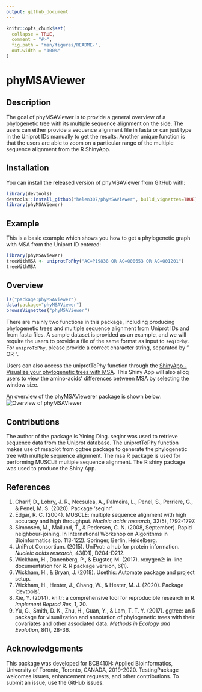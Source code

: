 ```yaml
---
output: github_document
---
```


<!-- README.md is generated from README.Rmd. Please edit that file -->

```r
knitr::opts_chunk$set(
  collapse = TRUE,
  comment = "#>",
  fig.path = "man/figures/README-",
  out.width = "100%"
)
```

# phyMSAViewer 

<!-- badges: start -->
<!-- badges: end -->

## Description
The goal of phyMSAViewer is to provide a general overview of a phylogenetic tree with its multiple sequence alignment on the side. The users can either provide a sequence alignment file in fasta or can just type in the Uniprot IDs manually to get the results. Another unique function is that the users are able to zoom on a particular range of the multiple sequence alignment from the R ShinyApp.

## Installation

You can install the released version of phyMSAViewer from GitHub with:

``` r
library(devtools)
devtools::install_github("helen307/phyMSAViewer", build_vignettes=TRUE)
library(phyMSAViewer)
```

## Example

This is a basic example which shows you how to get a phylogenetic graph with MSA from the Uniprot ID entered:

``` r
library(phyMSAViewer)
treeWithMSA <- uniprotToPhy("AC=P19838 OR AC=Q00653 OR AC=Q01201")
treeWithMSA
```

## Overview

``` r
ls("package:phyMSAViewer")
data(package="phyMSAViewer")
browseVignettes("phyMSAViewer")
```

There are mainly two functions in this package, including producing phylogenetic trees and multiple sequence alignment from Uniprot IDs and from fasta files. A sample dataset is provided as an example, and we will require the users to provide a file of the same format as input to `seqToPhy`. For `uniproToPhy`, please provide a correct character string, separated by " OR ".

Users can also access the uniprotToPhy function through the [ShinyApp - Visualize your phylogenetic trees with MSA](https://helen307.shinyapps.io/phyMSAViewer-ShinyApp/). This Shiny App will also alloq users to view the amino-acids' differences between MSA by selecting the window size.

An overview of the phyMSAViewerer package is shown below:
![Overview of phyMSAViewer](man/figures/overview.png)

## Contributions
The author of the package is Yining Ding. seqinr was used to retrieve sequence data from the Uniprot database. The uniprotToPhy function makes use of msaplot from ggtree package to generate the phylogenetic tree with multiple sequence alignment. The msa R package is used for performing MUSCLE multiple sequence alignment. The R shiny package was used to produce the Shiny App.


## References
1. Charif, D., Lobry, J. R., Necsulea, A., Palmeira, L., Penel, S., Perriere, G., & Penel, M. S. (2020). Package ‘seqinr’.
2. Edgar, R. C. (2004). MUSCLE: multiple sequence alignment with high accuracy and high throughput. _Nucleic acids research_, 32(5), 1792-1797.
3. Simonsen, M., Mailund, T., & Pedersen, C. N. (2008, September). Rapid neighbour-joining. In International Workshop on Algorithms in Bioinformatics (pp. 113-122). Springer, Berlin, Heidelberg.
4. UniProt Consortium. (2015). UniProt: a hub for protein information. _Nucleic acids research_, 43(D1), D204-D212.
5. Wickham, H., Danenberg, P., & Eugster, M. (2017). roxygen2: in-line documentation for R. R package version, 6(1).
6. Wickham, H., & Bryan, J. (2018). Usethis: Automate package and project setup.
7. Wickham, H., Hester, J., Chang, W., & Hester, M. J. (2020). Package ‘devtools’.
8. Xie, Y. (2014). knitr: a comprehensive tool for reproducible research in R. _Implement Reprod Res_, 1, 20.
9. Yu, G., Smith, D. K., Zhu, H., Guan, Y., & Lam, T. T. Y. (2017). ggtree: an R package for visualization and annotation of phylogenetic trees with their covariates and other associated data. _Methods in Ecology and Evolution_, 8(1), 28-36.

## Acknowledgements
This package was developed for BCB410H: Applied Bioinformatics, University of Toronto, Toronto, CANADA, 2019-2020. TestingPackage welcomes issues, enhancement requests, and other contributions. To submit an issue, use the GitHub issues.
